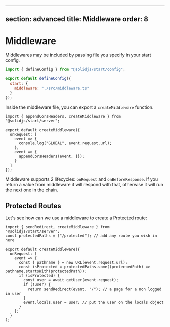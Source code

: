   ---
section: advanced
title: Middleware
order: 8
---

# Middleware

Middlewares may be included by passing file you specify in your start config.

```js
import { defineConfig } from "@solidjs/start/config";

export default defineConfig({
  start: {
    middleware: "./src/middleware.ts"
  }
});
```

Inside the middleware file, you can export a `createMiddleware` function.

```tsx
import { appendCorsHeaders, createMiddleware } from "@solidjs/start/server";

export default createMiddleware({
  onRequest: [
    event => {
      console.log("GLOBAL", event.request.url);
    },
    event => {
      appendCorsHeaders(event, {});
    }
  ]
});
```

Middleware supports 2 lifecycles: `onRequest` and `onBeforeResponse`. If you return a value from middleware it will respond with that, otherwise it will run the next one in the chain.

## Protected Routes

Let's see how can we use a middleware to create a Protected route:

```tsx
import { sendRedirect, createMiddleware } from "@solidjs/start/server";
const protectedPaths = ["/protected"]; // add any route you wish in here

export default createMiddleware({
  onRequest: [
    event => {
      const { pathname } = new URL(event.request.url);
      const isProtected = protectedPaths.some((protectedPath) => pathname.startsWith(protectedPath));
      if (isProtected) {
        const user = await getUser(event.request);
        if (!user) {
          return sendRedirect(event, "/"); // a page for a non logged in user
        }
        event.locals.user = user; // put the user on the locals object
      }
    };
  }
);
```
